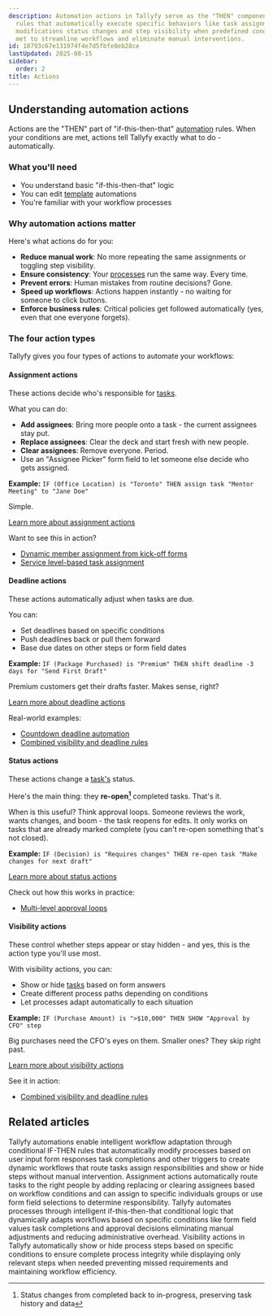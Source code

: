 ```yaml
---
description: Automation actions in Tallyfy serve as the "THEN" component of conditional
  rules that automatically execute specific behaviors like task assignments deadline
  modifications status changes and step visibility when predefined conditions are
  met to streamline workflows and eliminate manual interventions.
id: 18793c67e131974f4e7d5fbfe0eb28ce
lastUpdated: 2025-08-15
sidebar:
  order: 2
title: Actions
---
```


## Understanding automation actions

Actions are the "THEN" part of "if-this-then-that" [automation](/products/pro/documenting/templates/automations/) rules. When your conditions are met, actions tell Tallyfy exactly what to do - automatically.

### What you'll need
- You understand basic "if-this-then-that" logic
- You can edit [template](/products/pro/documenting/templates/) automations
- You're familiar with your workflow processes

### Why automation actions matter

Here's what actions do for you:
- **Reduce manual work**: No more repeating the same assignments or toggling step visibility.
- **Ensure consistency**: Your [processes](/products/pro/tracking-and-tasks/processes/) run the same way. Every time.
- **Prevent errors**: Human mistakes from routine decisions? Gone.
- **Speed up workflows**: Actions happen instantly - no waiting for someone to click buttons.
- **Enforce business rules**: Critical policies get followed automatically (yes, even that one everyone forgets).

### The four action types

Tallyfy gives you four types of actions to automate your workflows:

#### Assignment actions
These actions decide who's responsible for [tasks](/products/pro/tracking-and-tasks/tasks/).

What you can do:
- **Add assignees**: Bring more people onto a task - the current assignees stay put.
- **Replace assignees**: Clear the deck and start fresh with new people.
- **Clear assignees**: Remove everyone. Period.
- Use an "Assignee Picker" form field to let someone else decide who gets assigned.

**Example:** `IF (Office Location) is "Toronto" THEN assign task "Mentor Meeting" to "Jane Doe"`

Simple.

[Learn more about assignment actions](/products/pro/documenting/templates/automations/actions/asignment-actions/)

Want to see this in action?
- [Dynamic member assignment from kick-off forms](/products/pro/documenting/templates/automations/examples/dynamic-member-assignment-from-kickoff/)
- [Service level-based task assignment](/products/pro/documenting/templates/automations/examples/service-level-assignment/)

#### Deadline actions
These actions automatically adjust when tasks are due.

You can:
- Set deadlines based on specific conditions
- Push deadlines back or pull them forward
- Base due dates on other steps or form field dates

**Example:** `IF (Package Purchased) is "Premium" THEN shift deadline -3 days for "Send First Draft"`

Premium customers get their drafts faster. Makes sense, right?

[Learn more about deadline actions](/products/pro/documenting/templates/automations/actions/deadline-actions/)

Real-world examples:
- [Countdown deadline automation](/products/pro/documenting/templates/automations/examples/countdown-deadline-automation/)
- [Combined visibility and deadline rules](/products/pro/documenting/templates/automations/examples/combined-visibility-deadline-rules/)

#### Status actions
These actions change a [task's](/products/pro/tracking-and-tasks/tasks/) status.

Here's the main thing: they **re-open[^1]** completed tasks. That's it.

When is this useful? Think approval loops. Someone reviews the work, wants changes, and boom - the task reopens for edits. It only works on tasks that are already marked complete (you can't re-open something that's not closed).

**Example:** `IF (Decision) is "Requires changes" THEN re-open task "Make changes for next draft"`

[Learn more about status actions](/products/pro/documenting/templates/automations/actions/status-actions/)

Check out how this works in practice:
- [Multi-level approval loops](/products/pro/documenting/templates/automations/examples/multi-level-approval-loops/)

#### Visibility actions
These control whether steps appear or stay hidden - and yes, this is the action type you'll use most.

With visibility actions, you can:
- Show or hide [tasks](/products/pro/tracking-and-tasks/tasks/) based on form answers
- Create different process paths depending on conditions
- Let processes adapt automatically to each situation

**Example:** `IF (Purchase Amount) is ">$10,000" THEN SHOW "Approval by CFO" step`

Big purchases need the CFO's eyes on them. Smaller ones? They skip right past.

[Learn more about visibility actions](/products/pro/documenting/templates/automations/actions/visibility-actions/)

See it in action:
- [Combined visibility and deadline rules](/products/pro/documenting/templates/automations/examples/combined-visibility-deadline-rules/)


<PageTree />



[^1]: Status changes from completed back to in-progress, preserving task history and data

## Related articles
<CardGrid>
<LinkTitleCard header="<b>Templates > Automations</b>" href="/products/pro/documenting/templates/automations/" > Tallyfy automations enable intelligent workflow adaptation through conditional IF-THEN rules that automatically modify processes based on user input form responses task completions and other triggers to create dynamic workflows that route tasks assign responsibilities and show or hide steps without manual intervention. </LinkTitleCard>
<LinkTitleCard header="<b>Actions > Automate task assignments</b>" href="/products/pro/documenting/templates/automations/actions/asignment-actions/" > Assignment actions automatically route tasks to the right people by adding replacing or clearing assignees based on workflow conditions and can assign to specific individuals groups or use form field selections to determine responsibility. </LinkTitleCard>
<LinkTitleCard header="<b>Tutorials > Create an automation</b>" href="/products/pro/tutorials/how-can-tallyfy-automate-and-streamline-my-processes/" > Tallyfy automates processes through intelligent if-this-then-that conditional logic that dynamically adapts workflows based on specific conditions like form field values task completions and approval decisions eliminating manual adjustments and reducing administrative overhead. </LinkTitleCard>
<LinkTitleCard header="<b>Actions > Automate hiding or showing tasks</b>" href="/products/pro/documenting/templates/automations/actions/visibility-actions/" > Visibility actions in Tallyfy automatically show or hide process steps based on specific conditions to ensure complete process integrity while displaying only relevant steps when needed preventing missed requirements and maintaining workflow efficiency. </LinkTitleCard>
</CardGrid>